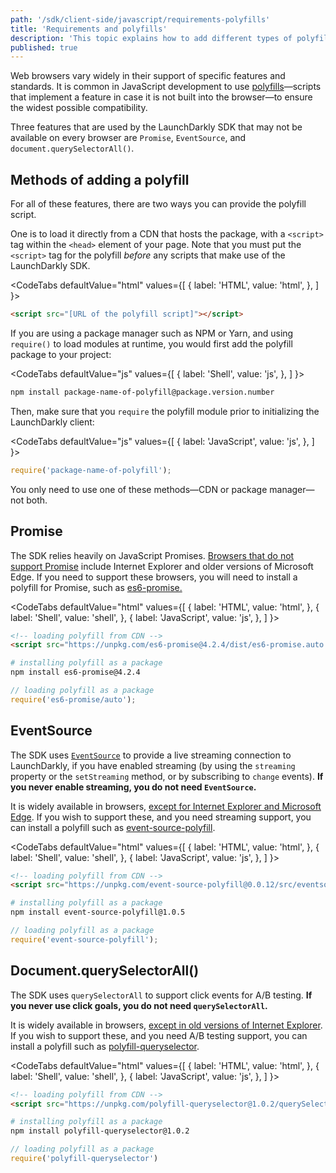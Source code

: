 ```yaml
---
path: '/sdk/client-side/javascript/requirements-polyfills'
title: 'Requirements and polyfills'
description: 'This topic explains how to add different types of polyfills in the JavaScript SDK.'
published: true
---
```


Web browsers vary widely in their support of specific features and standards. It is common in JavaScript development to use [polyfills](https://developer.mozilla.org/en-US/docs/Glossary/Polyfill)—scripts that implement a feature in case it is not built into the browser—to ensure the widest possible compatibility.

Three features that are used by the LaunchDarkly SDK that may not be available on every browser are `Promise`, `EventSource`, and `document.querySelectorAll()`.

## Methods of adding a polyfill

For all of these features, there are two ways you can provide the polyfill script.

One is to load it directly from a CDN that hosts the package, with a `<script>` tag within the `<head>` element of your page. Note that you must put the `<script>` tag for the polyfill _before_ any scripts that make use of the LaunchDarkly SDK.

<CodeTabs
  defaultValue="html"
  values={[
    { label: 'HTML', value: 'html', },
  ]
}>
<CodeTabItem value="html">

```html
<script src="[URL of the polyfill script]"></script>
```

</CodeTabItem>
</CodeTabs>

If you are using a package manager such as NPM or Yarn, and using `require()` to load modules at runtime, you would first add the polyfill package to your project:

<CodeTabs
  defaultValue="js"
  values={[
    { label: 'Shell', value: 'js', },
  ]
}>
<CodeTabItem value="js">

```bash
npm install package-name-of-polyfill@package.version.number
```

</CodeTabItem>
</CodeTabs>

Then, make sure that you `require` the polyfill module prior to initializing the LaunchDarkly client:

<CodeTabs
  defaultValue="js"
  values={[
    { label: 'JavaScript', value: 'js', },
  ]
}>
<CodeTabItem value="js">

```js
require('package-name-of-polyfill');
```

</CodeTabItem>
</CodeTabs>

You only need to use one of these methods—CDN or package manager—not both.

## Promise
The SDK relies heavily on JavaScript Promises. [Browsers that do not support Promise](https://caniuse.com/#search=Promise) include Internet Explorer and older versions of Microsoft Edge. If you need to support these browsers, you will need to install a polyfill for Promise, such as [es6-promise.](https://github.com/stefanpenner/es6-promise)

<CodeTabs
  defaultValue="html"
  values={[
    { label: 'HTML', value: 'html', },
    { label: 'Shell', value: 'shell', },
    { label: 'JavaScript', value: 'js', },
  ]
}>
<CodeTabItem value="html">

```html
<!-- loading polyfill from CDN -->
<script src="https://unpkg.com/es6-promise@4.2.4/dist/es6-promise.auto.min.js"></script>
```

</CodeTabItem>
<CodeTabItem value="shell">

```bash
# installing polyfill as a package
npm install es6-promise@4.2.4
```

</CodeTabItem>
<CodeTabItem value="js">

```js
// loading polyfill as a package
require('es6-promise/auto');
```

</CodeTabItem>
</CodeTabs>

## EventSource

The SDK uses [`EventSource`](https://developer.mozilla.org/en-US/docs/Web/API/EventSource) to provide a live streaming connection to LaunchDarkly, if you have enabled streaming (by using the `streaming` property or the `setStreaming` method, or by subscribing to `change` events). **If you never enable streaming, you do not need `EventSource`.**

It is widely available in browsers, [except for Internet Explorer and Microsoft Edge](https://caniuse.com/#search=EventSource). If you wish to support these, and you need streaming support, you can install a polyfill such as [event-source-polyfill](https://github.com/Yaffle/EventSource).

<CodeTabs
  defaultValue="html"
  values={[
    { label: 'HTML', value: 'html', },
    { label: 'Shell', value: 'shell', },
    { label: 'JavaScript', value: 'js', },
  ]
}>
<CodeTabItem value="html">

```html
<!-- loading polyfill from CDN -->
<script src="https://unpkg.com/event-source-polyfill@0.0.12/src/eventsource.min.js"></script>
```

</CodeTabItem>
<CodeTabItem value="shell">

```bash
# installing polyfill as a package
npm install event-source-polyfill@1.0.5
```

</CodeTabItem>
<CodeTabItem value="js">

```js
// loading polyfill as a package
require('event-source-polyfill');
```

</CodeTabItem>
</CodeTabs>


## Document.querySelectorAll()

The SDK uses `querySelectorAll` to support click events for A/B testing. **If you never use click goals, you do not need `querySelectorAll`.**

It is widely available in browsers, [except in old versions of Internet Explorer](https://caniuse.com/#feat=queryselector). If you wish to support these, and you need A/B testing support, you can install a polyfill such as [polyfill-queryselector](https://github.com/cobbdb/polyfill-queryselector).

<CodeTabs
  defaultValue="html"
  values={[
    { label: 'HTML', value: 'html', },
    { label: 'Shell', value: 'shell', },
    { label: 'JavaScript', value: 'js', },
  ]
}>
<CodeTabItem value="html">

```html
<!-- loading polyfill from CDN -->
<script src="https://unpkg.com/polyfill-queryselector@1.0.2/querySelector.js"></script>
```

</CodeTabItem>
<CodeTabItem value="shell">

```bash
# installing polyfill as a package
npm install polyfill-queryselector@1.0.2
```

</CodeTabItem>
<CodeTabItem value="js">

```js
// loading polyfill as a package
require('polyfill-queryselector')
```

</CodeTabItem>
</CodeTabs>
